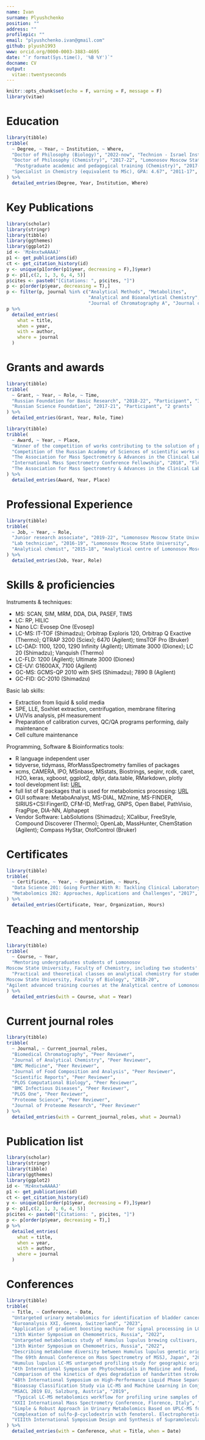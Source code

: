 ---
name: Ivan
surname: Plyushchenko
position: ""
address: ""
profilepic: ""
email: "plyushchenko.ivan@gmail.com"
github: plyush1993
www: orcid.org/0000-0003-3883-4695
date: "`r format(Sys.time(), '%B %Y')`"
docname: CV
output: 
  vitae::twentyseconds
---

```{r setup, include=FALSE}
knitr::opts_chunk$set(echo = F, warning = F, message = F)
library(vitae)
```

# Education

```{r}
library(tibble)
tribble(
  ~ Degree, ~ Year, ~ Institution, ~ Where,
  "Doctor of Philosophy (Biology)", "2022-now", "Technion - Israel Institute of Technology", "Haifa, Israel",
  "Doctor of Philosophy (Chemistry)", "2017-22", "Lomonosov Moscow State University", "Moscow, Russia",
   "Postgraduate academic and pedagogical training (Chemistry)", "2017-21", "Lomonosov Moscow State University", "Moscow, Russia",
  "Specialist in Chemistry (equivalent to MSc), GPA: 4.67", "2011-17", "Lomonosov Moscow State University", "Moscow, Russia"
) %>% 
  detailed_entries(Degree, Year, Institution, Where)
```

# Key Publications

```{r}
library(scholar)
library(stringr)
library(tibble)
library(ggthemes)
library(ggplot2)
id <- 'Mz4nxtwAAAAJ'
p1 <- get_publications(id)
ct <- get_citation_history(id)
y <- unique(p1[order(p1$year, decreasing = F),]$year)
p <- p1[,c(2, 1, 3, 6, 4, 5)]
p$cites <- paste0("[Citations: ", p$cites, "]")
p <- p[order(p$year, decreasing = T),]
p <- filter(p, journal %in% c("Analytical Methods", "Metabolites", 
                              "Analytical and Bioanalytical Chemistry", 
                              "Journal of Chromatography A", "Journal of Proteome Research"))
p %>% 
  detailed_entries(
    what = title,
    when = year,
    with = author,
    where = journal
  )
```

# Grants and awards

```{r}
library(tibble)
tribble(
  ~ Grant, ~ Year, ~ Role, ~ Time,
  "Russian Foundation for Basic Research", "2018-22", "Participant", "3 grants",
  "Russian Science Foundation", "2017-21", "Participant", "2 grants"
) %>% 
  detailed_entries(Grant, Year, Role, Time)
```

```{r}
library(tibble)
tribble(
  ~ Award, ~ Year, ~ Place,
  "Winner of the competition of works contributing to the solution of problems of the Development Program of Moscow State University in the nomination 'Outstanding scientific articles'", "2022", "Moscow, Russia",
  "Competition of the Russian Academy of Sciences of scientific works of young scientists in chromatography in honor of the 150th anniversary of the birth M.S. Tsvet", "2022", "Moscow, Russia",
  "The Association for Mass Spectrometry & Advances in the Clinical Lab (MSACL) Conference EU Travel Grant", "2019", "Salzburg, Austria",
  "International Mass Spectrometry Conference Fellowship", "2018", "Florence, Italy",
  "The Association for Mass Spectrometry & Advances in the Clinical Lab (MSACL) Conference EU Travel Grant", "2017", "Salzburg, Austria"
) %>% 
  detailed_entries(Award, Year, Place)
```

\newpage
# Professional Experience

```{r}
library(tibble)
tribble(
  ~ Job, ~ Year, ~ Role,
  "Junior research associate", "2019-22", "Lomonosov Moscow State University",
  "Lab technician", "2016-19", "Lomonosov Moscow State University",
  "Analytical chemist", "2015-18", "Analytical centre of Lomonosov Moscow State University"
) %>% 
  detailed_entries(Job, Year, Role)
```

# Skills & proficiencies

Instruments & techniques:

- MS: SCAN, SIM, MRM, DDA, DIA, PASEF, TIMS
- LC: RP, HILIC
- Nano LC: Evosep One (Evosep)
- LC-MS: IT-TOF (Shimadzu); Orbitrap Exploris 120, Orbitrap Q Exactive (Thermo); QTRAP 3200 (Sciex); 6470 (Agilent); timsTOF Pro (Bruker)
- LC-DAD: 1100, 1200, 1290 Infinity (Agilent); Ultimate 3000 (Dionex); LC 20 (Shimadzu); Vanquish (Thermo)
- LC-FLD: 1200 (Agilent); Ultimate 3000 (Dionex)
- CE-UV: G1600AX, 7100 (Agilent)
- GC-MS: GCMS-QP 2010 with SHS (Shimadzu); 7890 B (Agilent)
- GC-FID: GC-2010 (Shimadzu)

Basic lab skills:

- Extraction from liquid & solid media
- SPE, LLE, Soxhlet extraction, centrifugation, membrane filtering
- UV/Vis analysis, pH measurement 
- Preparation of calibration curves, QC/QA programs performing, daily maintenance
- Cell culture maintenance

Programming, Software & Bioinformatics tools:

- R language independent user
- tidyverse, tidymass, RforMassSpectrometry families of packages
- xcms, CAMERA, IPO, MSnbase, MSstats, Biostrings, seqinr, rcdk, caret, H2O, keras, xgboost, ggplot2, dplyr, data.table, RMarkdown, plotly 
- tool development list: [URL](https://github.com/plyush1993?tab=repositories)
- full list of R packages that is used for metabolomics processing: [URL](https://github.com/plyush1993/OUKS/blob/main/Used%20packages.pdf)
- GUI software: MetaboAnalyst, MS-DIAL, MZmine, MS-FINDER, SIRIUS+CSI:FingerID, CFM-ID, MetFrag, GNPS, Open Babel, PathVisio, FragPipe, DIA-NN, Alphapept
- Vendor Software: LabSolutions (Shimadzu); XCalibur, FreeStyle, Compound Discoverer (Thermo); OpenLab, MassHunter, ChemStation (Agilent); Compass HyStar, OtofControl (Bruker)

\newpage
# Certificates

```{r}
library(tibble)
tribble(
  ~ Certificate, ~ Year, ~ Organization, ~ Hours, 
  "Data Science 201: Going Further With R: Tackling Clinical Laboratory Data Manipulation and Modeling", "2019", "The Association for Mass Spectrometry & Advances in the Clinical Lab (MSACL) Conference EU", "16 hrs",
  "Metabolomics 202: Approaches, Applications and Challenges", "2017", "The Association for Mass Spectrometry & Advances in the Clinical Lab (MSACL) Conference EU", "16 hrs"
) %>% 
  detailed_entries(Certificate, Year, Organization, Hours)
```

# Teaching and mentorship

```{r}
library(tibble)
tribble(
  ~ Course, ~ Year,
  "Mentoring undergraduates students of Lomonosov
Moscow State University, Faculty of Chemistry, including two students' thesis supervision", "2018-22",
  "Practical and theoretical classes on analytical chemistry for students of Lomonosov
Moscow State University, Faculty of Biology", "2018-20",
"Agilent advanced training courses at the Analytical centre of Lomonosov Moscow State University in LC, LC-MS", "2016-19"
) %>% 
  detailed_entries(with = Course, what = Year)
```

# Current journal roles

```{r}
library(tibble)
tribble(
  ~ Journal, ~ Current_journal_roles,
  "Biomedical Chromatography", "Peer Reviewer",
  "Journal of Analytical Chemistry", "Peer Reviewer", 
  "BMC Medicine", "Peer Reviewer",
  "Journal of Food Composition and Analysis", "Peer Reviewer",
  "Scientific Reports", "Peer Reviewer",
  "PLOS Computational Biology", "Peer Reviewer",
  "BMC Infectious Diseases", "Peer Reviewer",
  "PLOS One", "Peer Reviewer",
  "Proteome Science", "Peer Reviewer",
  "Journal of Proteome Research", "Peer Reviewer"
) %>% 
  detailed_entries(with = Current_journal_roles, what = Journal)
```

# Publication list

```{r}
library(scholar)
library(stringr)
library(tibble)
library(ggthemes)
library(ggplot2)
id <- 'Mz4nxtwAAAAJ'
p1 <- get_publications(id)
ct <- get_citation_history(id)
y <- unique(p1[order(p1$year, decreasing = F),]$year)
p <- p1[,c(2, 1, 3, 6, 4, 5)]
p$cites <- paste0("[Citations: ", p$cites, "]")
p <- p[order(p$year, decreasing = T),]
p %>% 
  detailed_entries(
    what = title,
    when = year,
    with = author,
    where = journal
  )
```

# Conferences

```{r}
library(tibble)
tribble(
  ~ Title, ~ Conference, ~ Date,
  "Untargeted urinary metabolomics for identification of bladder cancer biomarkers using HPLC-MS",
  "Euroanalysis XXI, Geneva, Switzerland", "2023",
  "Application of gradient boosting machine for signal processing in LC-MS metabolomics", 
  "13th Winter Symposium on Chemometrics, Russia", "2022",
  "Untargeted metabolomics study of Humulus lupulus brewing cultivars, for genetic origin classification task", 
  "13th Winter Symposium on Chemometrics, Russia", "2022",
  "Describing metabolome diversity between Humulus lupulus genetic origin groups using UHPLC-MS/MS", 
  "The 69th Annual Conference on Mass Spectrometry of MSSJ, Japan", "2021",
  "Humulus lupulus LC-MS untargeted profiling study for geographic origin classification task",
  "4th International Symposium on Phytochemicals in Medicine and Food, Xi'an, China", "2020",
  "Comparison of the kinetics of dyes degradation of handwritten strokes subjected to different types of artificial aging and studied using chromatography mass-spectrometry and statistical data processing", 
  "48th International Symposium on High-Performance Liquid Phase Separations and Related Techniques, Milan, Italy", "2019", 
  "Bioassay Classification Study via LC-MS and Machine Learning in Conjunction with Dimensionality Reduction", 
  "MSACL 2019 EU, Salzburg, Austria", "2019",
   "Typical LC-MS metabolomics workflow for profiling urine samples of patients with colorectal cancer", 
  "XXII International Mass Spectrometry Conference, Florence, Italy", "2018",
  "Simple & Robust Approach in Urinary Metabolomics Based on UPLC-MS for Preoperative Colorectal Cancer Diagnostics", "MSACL 2017 EU, Salzburg, Austria", "2017",
  "Complexation of sulfo-β-cyclodextrin with fenoterol. Electrophoretic and spectroscopic study", 
  "VIIIth International Symposium Design and Synthesis of Supramolecular Architectures, Kazan, Russia", "2016" 
) %>% 
  detailed_entries(with = Conference, what = Title, when = Date)
```
